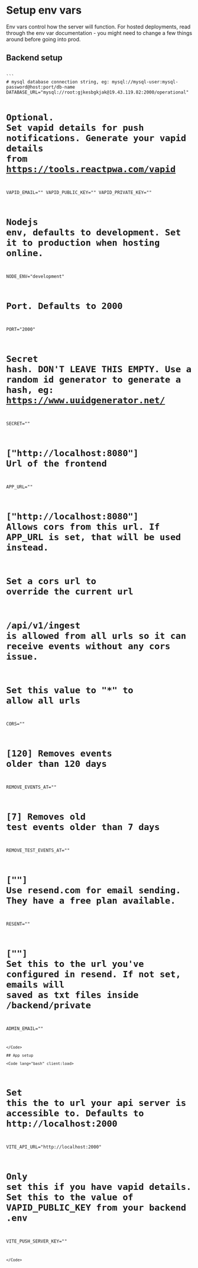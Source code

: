 
# Setup env vars

Env vars control how the server will function. For hosted deployments, read through the env var documentation - you might need to change a few things around before going into prod.

## Backend setup

<Code lang="bash" client:load>
```
# mysql database connection string, eg: mysql://mysql-user:mysql-password@host:port/db-name
DATABASE_URL="mysql://root:gjkesbgkjak@19.43.119.82:2000/operational" 

# Optional. Set vapid details for push notifications. Generate your vapid details from https://tools.reactpwa.com/vapid
VAPID_EMAIL=""
VAPID_PUBLIC_KEY=""
VAPID_PRIVATE_KEY=""

# Nodejs env, defaults to development. Set it to production when hosting online.
NODE_ENV="development"

# Port. Defaults to 2000
PORT="2000"

# Secret hash. DON'T LEAVE THIS EMPTY. Use a random id generator to generate a hash, eg: https://www.uuidgenerator.net/
SECRET=""

# ["http://localhost:8080"] Url of the frontend
APP_URL=""

# ["http://localhost:8080"] Allows cors from this url. If APP_URL is set, that will be used instead.
# Set a cors url to override the current url
# /api/v1/ingest is allowed from all urls so it can receive events without any cors issue.
# Set this value to "*" to allow all urls
CORS=""

# [120] Removes events older than 120 days
REMOVE_EVENTS_AT=""

# [7] Removes old test events older than 7 days
REMOVE_TEST_EVENTS_AT=""

# [""] Use resend.com for email sending. They have a free plan available.
RESENT=""

# [""] Set this to the url you've configured in resend. If not set, emails will saved as txt files inside /backend/private
ADMIN_EMAIL=""
```
</Code>

## App setup

<Code lang="bash" client:load>
```
# Set this the to url your api server is accessible to. Defaults to http://localhost:2000
VITE_API_URL="http://localhost:2000"

# Only set this if you have vapid details. Set this to the value of VAPID_PUBLIC_KEY from your backend .env
VITE_PUSH_SERVER_KEY=""
```
</Code>
